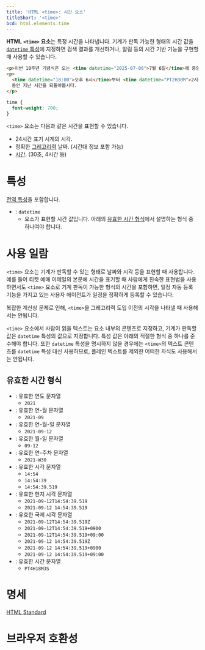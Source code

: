 ```yaml
---
title: 'HTML <time>: 시간 요소'
titleShort: '<time>'
bcd: html.elements.time
---
```


**HTML `<time>` 요소**는 특정 시간을 나타냅니다. 기계가 판독 가능한 형태의 시간 값을 [`datetime` 특성](#term-datetime)에 지정하면 검색 결과를 개선하거나, 알림 등의 시간 기반 기능을 구현할 때 사용할 수 있습니다.

```html hidden name=demo
<p>이번 10주년 기념식은 오는 <time datetime="2025-07-06">7월 6일</time>에 중앙회관에서 열립니다.</p>
<p>
  <time datetime="18:00">오후 6시</time>부터 <time datetime="PT2H30M">2시간 30분</time>
  동안 지난 시간을 되돌아봅시다.
</p>
```

```css hidden name=demo
time {
  font-weight: 700;
}
```

<LiveExample height={180} lang="html" name="demo" />

`<time>` 요소는 다음과 같은 시간을 표현할 수 있습니다.

- 24시간 표기 시계의 시각.
- 정확한 [그레고리력](https://ko.wikipedia.org/wiki/%EA%B7%B8%EB%A0%88%EA%B3%A0%EB%A6%AC%EB%A0%A5) 날짜. (시간대 정보 포함 가능)
- [시간](https://www.w3.org/TR/2014/REC-html5-20141028/infrastructure.html#valid-duration-string). (30초, 4시간 등)

# 특성

[전역 특성](/docs/Web/HTML/Global_attributes)을 포함합니다.

- : `datetime`
  - 요소가 표현할 시간 값입니다. 아래의 [유효한 시간 형식](#유효한-시간-형식)에서 설명하는 형식 중 하나여야 합니다.

# 사용 일람

`<time>` 요소는 기계가 판독할 수 있는 형태로 날짜와 시각 등을 표현할 때 사용합니다. 예를 들어 티켓 예매 이메일의 본문에 시간을 표기할 때 사람에게 친숙한 표현법을 사용하면서도 `<time>` 요소로 기계 판독이 가능한 형식의 시간을 포함하면, 일정 자동 등록 기능을 가지고 있는 사용자 에이전트가 일정을 정확하게 등록할 수 있습니다.

복잡한 계산상 문제로 인해, `<time>`을 그레고리력 도입 이전의 시각을 나타낼 때 사용해서는 안됩니다.

`<time>` 요소에서 사람이 읽을 텍스트는 요소 내부의 콘텐츠로 지정하고, 기계가 판독할 값은 `datetime` 특성의 값으로 지정합니다. 특성 값은 아래의 적절한 형식 중 하나를 준수해야 합니다. 또한 `datetime` 특성을 명시하지 않을 경우에는 `<time>`의 텍스트 콘텐츠를 `datetime` 특성 대신 사용하므로, 플레인 텍스트를 제외한 어떠한 자식도 사용해서는 안됩니다.

## 유효한 시간 형식

- : 유효한 연도 문자열
  - `2021`
- : 유효한 연-월 문자열
  - `2021-09`
- : 유효한 연-월-일 문자열
  - `2021-09-12`
- : 유효한 월-일 문자열
  - `09-12`
- : 유효한 연-주차 문자열
  - `2021-W30`
- : 유효한 시각 문자열
  - `14:54`
  - `14:54:39`
  - `14:54:39.519`
- : 유효한 현지 시각 문자열
  - `2021-09-12T14:54:39.519`
  - `2021-09-12 14:54:39.519`
- : 유효한 국제 시각 문자열
  - `2021-09-12T14:54:39.519Z`
  - `2021-09-12T14:54:39.519+0900`
  - `2021-09-12T14:54:39.519+09:00`
  - `2021-09-12 14:54:39.519Z`
  - `2021-09-12 14:54:39.519+0900`
  - `2021-09-12 14:54:39.519+09:00`
- : 유효한 시간 문자열
  - `PT4H18M3S`

# 명세

[HTML Standard](https://html.spec.whatwg.org/multipage/text-level-semantics.html#the-time-element)

# 브라우저 호환성

<BrowserCompat data={props.bcd} />
